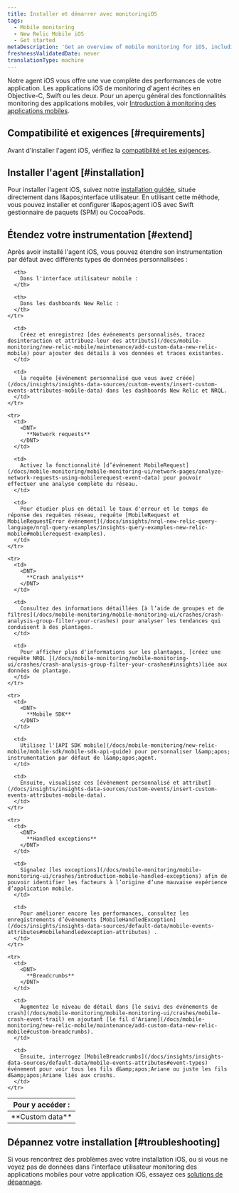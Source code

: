 ```yaml
---
title: Installer et démarrer avec monitoringiOS
tags:
  - Mobile monitoring
  - New Relic Mobile iOS
  - Get started
metaDescription: 'Get an overview of mobile monitoring for iOS, including installation, compatibility, and troubleshooting information.'
freshnessValidatedDate: never
translationType: machine
---
```


Notre agent iOS vous offre une vue complète des performances de votre application. Les applications iOS de monitoring d'agent écrites en Objective-C, Swift ou les deux. Pour un aperçu général des fonctionnalités monitoring des applications mobiles, voir [Introduction à monitoring des applications mobiles](/docs/mobile-monitoring/new-relic-mobile/getting-started/introduction-new-relic-mobile).

## Compatibilité et exigences [#requirements]

Avant d'installer l'agent iOS, vérifiez la [compatibilité et les exigences](/docs/mobile-monitoring/new-relic-mobile-ios/get-started/new-relic-ios-compatibility-requirements/).

## Installer l'agent [#installation]

Pour installer l'agent iOS, suivez notre [installation guidée](https://onenr.io/0qwLv87gkj5), située directement dans l&amp;apos;interface utilisateur. En utilisant cette méthode, vous pouvez installer et configurer l&amp;apos;agent iOS avec Swift gestionnaire de paquets (SPM) ou CocoaPods.

## Étendez votre instrumentation [#extend]

Après avoir installé l'agent iOS, vous pouvez étendre son instrumentation par défaut avec différents types de données personnalisées :

<table>
  <thead>
    <tr>
      <th style={{ width: "125px" }}>
        Pour y accéder :
      </th>

      <th>
        Dans l'interface utilisateur mobile :
      </th>

      <th>
        Dans les dashboards New Relic :
      </th>
    </tr>
  </thead>

  <tbody>
    <tr>
      <td>
        <DNT>
          **Custom data**
        </DNT>
      </td>

      <td>
        Créez et enregistrez [des événements personnalisés, tracez desinteraction et attribuez-leur des attributs](/docs/mobile-monitoring/new-relic-mobile/maintenance/add-custom-data-new-relic-mobile) pour ajouter des détails à vos données et traces existantes.
      </td>

      <td>
        la requête [événement personnalisé que vous avez créée](/docs/insights/insights-data-sources/custom-events/insert-custom-events-attributes-mobile-data) dans les dashboards New Relic et NRQL.
      </td>
    </tr>

    <tr>
      <td>
        <DNT>
          **Network requests**
        </DNT>
      </td>

      <td>
        Activez la fonctionnalité [d’événement MobileRequest](/docs/mobile-monitoring/mobile-monitoring-ui/network-pages/analyze-network-requests-using-mobilerequest-event-data) pour pouvoir effectuer une analyse complète du réseau.
      </td>

      <td>
        Pour étudier plus en détail le taux d'erreur et le temps de réponse des requêtes réseau, requête [MobileRequest et MobileRequestError événement](/docs/insights/nrql-new-relic-query-language/nrql-query-examples/insights-query-examples-new-relic-mobile#mobilerequest-examples).
      </td>
    </tr>

    <tr>
      <td>
        <DNT>
          **Crash analysis**
        </DNT>
      </td>

      <td>
        Consultez des informations détaillées [à l’aide de groupes et de filtres](/docs/mobile-monitoring/mobile-monitoring-ui/crashes/crash-analysis-group-filter-your-crashes) pour analyser les tendances qui conduisent à des plantages.
      </td>

      <td>
        Pour afficher plus d'informations sur les plantages, [créez une requête NRQL ](/docs/mobile-monitoring/mobile-monitoring-ui/crashes/crash-analysis-group-filter-your-crashes#insights)liée aux données de plantage.
      </td>
    </tr>

    <tr>
      <td>
        <DNT>
          **Mobile SDK**
        </DNT>
      </td>

      <td>
        Utilisez l'[API SDK mobile](/docs/mobile-monitoring/new-relic-mobile/mobile-sdk/mobile-sdk-api-guide) pour personnaliser l&amp;apos; instrumentation par défaut de l&amp;apos;agent.
      </td>

      <td>
        Ensuite, visualisez ces [événement personnalisé et attribut](/docs/insights/insights-data-sources/custom-events/insert-custom-events-attributes-mobile-data).
      </td>
    </tr>

    <tr>
      <td>
        <DNT>
          **Handled exceptions**
        </DNT>
      </td>

      <td>
        Signalez [les exceptions](/docs/mobile-monitoring/mobile-monitoring-ui/crashes/introduction-mobile-handled-exceptions) afin de pouvoir identifier les facteurs à l’origine d’une mauvaise expérience d’application mobile.
      </td>

      <td>
        Pour améliorer encore les performances, consultez les enregistrements d’événements [MobileHandledException](/docs/insights/insights-data-sources/default-data/mobile-events-attributes#mobilehandledexception-attributes) .
      </td>
    </tr>

    <tr>
      <td>
        <DNT>
          **Breadcrumbs**
        </DNT>
      </td>

      <td>
        Augmentez le niveau de détail dans [le suivi des événements de crash](/docs/mobile-monitoring/mobile-monitoring-ui/crashes/mobile-crash-event-trail) en ajoutant [le fil d'Ariane](/docs/mobile-monitoring/new-relic-mobile/maintenance/add-custom-data-new-relic-mobile#custom-breadcrumbs).
      </td>

      <td>
        Ensuite, interrogez [MobileBreadcrumbs](/docs/insights/insights-data-sources/default-data/mobile-events-attributes#event-types) événement pour voir tous les fils d&amp;apos;Ariane ou juste les fils d&amp;apos;Ariane liés aux crashs.
      </td>
    </tr>
  </tbody>
</table>

## Dépannez votre installation [#troubleshooting]

Si vous rencontrez des problèmes avec votre installation iOS, ou si vous ne voyez pas de données dans l'interface utilisateur monitoring des applications mobiles pour votre application iOS, essayez ces [solutions de dépannage](/docs/mobile-monitoring/new-relic-mobile-ios/troubleshoot/no-data-appears-ios).